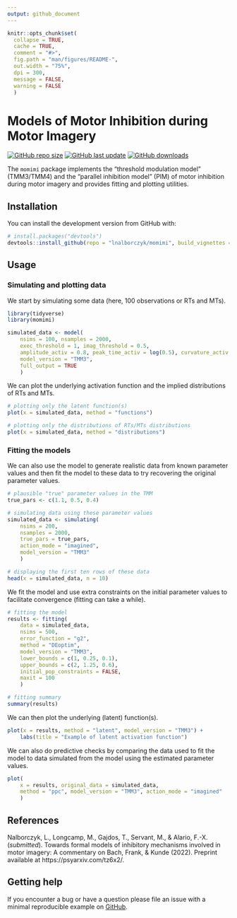 ```yaml
---
output: github_document
---
```


```r
knitr::opts_chunk$set(
  collapse = TRUE,
  cache = TRUE,
  comment = "#>",
  fig.path = "man/figures/README-",
  out.width = "75%",
  dpi = 300,
  message = FALSE,
  warning = FALSE
  )
```

# Models of Motor Inhibition during Motor Imagery

[![GitHub repo size](https://img.shields.io/github/repo-size/lnalborczyk/momimi?color=brightgreen&logo=github)](https://github.com/lnalborczyk/momimi)
[![GitHub last update](https://img.shields.io/github/last-commit/lnalborczyk/momimi?color=brightgreen&logo=github)](https://github.com/lnalborczyk/momimi)
[![GitHub downloads](https://img.shields.io/github/downloads/lnalborczyk/momimi/total?logo=github)](https://github.com/lnalborczyk/momimi)

The `momimi` package implements the "threshold modulation model" (TMM3/TMM4) and the "parallel inhibition model" (PIM) of motor inhibition during motor imagery and provides fitting and plotting utilities.
    
## Installation

You can install the development version from GitHub with:

```r
# install.packages("devtools")
devtools::install_github(repo = "lnalborczyk/momimi", build_vignettes = TRUE)
```

## Usage

### Simulating and plotting data

We start by simulating some data (here, 100 observations or RTs and MTs).

```r
library(tidyverse)
library(momimi)

simulated_data <- model(
    nsims = 100, nsamples = 2000,
    exec_threshold = 1, imag_threshold = 0.5,
    amplitude_activ = 0.8, peak_time_activ = log(0.5), curvature_activ = 0.4,
    model_version = "TMM3",
    full_output = TRUE
    )
```

We can plot the underlying activation function and the implied distributions of RTs and MTs.

```r
# plotting only the latent function(s)
plot(x = simulated_data, method = "functions")

# plotting only the distributions of RTs/MTs distributions
plot(x = simulated_data, method = "distributions")
```

### Fitting the models

We can also use the model to generate realistic data from known parameter values and then fit the model to these data to try recovering the original parameter values.

```r
# plausible "true" parameter values in the TMM
true_pars <- c(1.1, 0.5, 0.4)

# simulating data using these parameter values
simulated_data <- simulating(
    nsims = 200,
    nsamples = 2000,
    true_pars = true_pars,
    action_mode = "imagined",
    model_version = "TMM3"
    )

# displaying the first ten rows of these data
head(x = simulated_data, n = 10)
```

We fit the model and use extra constraints on the initial parameter values to facilitate convergence (fitting can take a while).

```r
# fitting the model
results <- fitting(
    data = simulated_data,
    nsims = 500,
    error_function = "g2",
    method = "DEoptim",
    model_version = "TMM3",
    lower_bounds = c(1, 0.25, 0.1),
    upper_bounds = c(2, 1.25, 0.6),
    initial_pop_constraints = FALSE,
    maxit = 100
    )
```

```r
# fitting summary
summary(results)
```

We can then plot the underlying (latent) function(s).

```r
plot(x = results, method = "latent", model_version = "TMM3") +
    labs(title = "Example of latent activation function")
```

We can also do predictive checks by comparing the data used to fit the model to data simulated from the model using the estimated parameter values.

```r
plot(
    x = results, original_data = simulated_data,
    method = "ppc", model_version = "TMM3", action_mode = "imagined"
    )
```

## References

Nalborczyk, L., Longcamp, M., Gajdos, T., Servant, M., & Alario, F.-X. (*submitted*). Towards formal models of inhibitory mechanisms involved in motor imagery: A commentary on Bach, Frank, & Kunde (2022). Preprint available at https://psyarxiv.com/tz6x2/.

## Getting help

If you encounter a bug or have a question please file an issue with a minimal reproducible example on [GitHub](https://github.com/lnalborczyk/momimi/issues).
